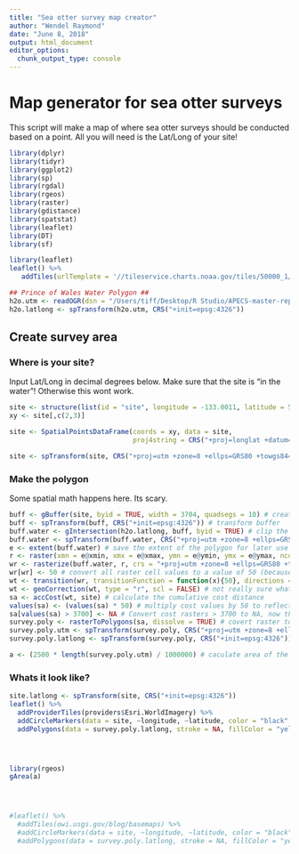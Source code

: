 ```yaml
---
title: "Sea otter survey map creator"
author: "Wendel Raymond"
date: "June 8, 2018"
output: html_document
editor_options: 
  chunk_output_type: console
---
```


# Map generator for sea otter surveys
This script will make a map of where sea otter surveys should be conducted based on a point. All you will need is the Lat/Long of your site!

```r
library(dplyr)
library(tidyr)
library(ggplot2)
library(sp)
library(rgdal)
library(rgeos)
library(raster)
library(gdistance)
library(spatstat)
library(leaflet)
library(DT)
library(sf)
```

```r
library(leaflet)
leaflet() %>% 
   addTiles(urlTemplate = '//tileservice.charts.noaa.gov/tiles/50000_1/{z}/{x}/{y}.png')  #use NOAA chart tiles here
```


```r
## Prince of Wales Water Polygon ##
h2o.utm <- readOGR(dsn = "/Users/tiff/Desktop/R Studio/APECS-master-repos/ALL_DATA/spatial_data", layer = "POW_water_UTM")
h2o.latlong <- spTransform(h2o.utm, CRS("+init=epsg:4326"))
```

## Create survey area
### Where is your site?
Input Lat/Long in decimal degrees below. Make sure that the site is "in the water"! Otherwise this wont work.
```r
site <- structure(list(id = "site", longitude = -133.0011, latitude = 55.344914), .Names = c("id", "longitude", "latitude"), class = "data.frame", row.names = c(NA, -1L))
xy <- site[,c(2,3)]

site <- SpatialPointsDataFrame(coords = xy, data = site,
                               proj4string = CRS("+proj=longlat +datum=WGS84 +ellps=WGS84 +towgs84=0,0,0"))

site <- spTransform(site, CRS("+proj=utm +zone=8 +ellps=GRS80 +towgs84=0,0,0"))
```

### Make the polygon
Some spatial math happens here. Its scary.
```r
buff <- gBuffer(site, byid = TRUE, width = 3704, quadsegs = 10) # create buffer
buff <- spTransform(buff, CRS("+init=epsg:4326")) # transform buffer
buff.water <- gIntersection(h2o.latlong, buff, byid = TRUE) # clip the buffer area by water so we only have water area left
buff.water <- spTransform(buff.water, CRS("+proj=utm +zone=8 +ellps=GRS80 +towgs84=0,0,0")) # change projection back to UTM
e <- extent(buff.water) # save the extent of the polygon for later use
r <- raster(xmn = e@xmin, xmx = e@xmax, ymn = e@ymin, ymx = e@ymax, ncol = (e@xmax - e@xmin) / 50, nrow = (e@ymax - e@ymin) / 50, crs = "+proj=utm +zone=8 +ellps=GRS80 +towgs84=0,0,0") # create a raster with 50 X 50 meter grid cells. This raster is "empty"
wr <- rasterize(buff.water, r, crs = "+proj=utm +zone=8 +ellps=GRS80 +towgs84=0,0,0") # append water polygon data to raster. This raster is "full"
wr[wr] <- 50 # convert all raster cell values to a value of 50 (because 50 meters)
wt <- transition(wr, transitionFunction = function(x){50}, directions = 8) # conver raster to transition layer (required for accCost() below)
wt <- geoCorrection(wt, type = "r", scl = FALSE) # not really sure what this actually does but you have to do it
sa <- accCost(wt, site) # calculate the cumulative cost distance
values(sa) <- (values(sa) * 50) # multiply cost values by 50 to reflect cost in terms of actual distance
sa[values(sa) > 3700] <- NA # Convert cost rasters > 3700 to NA, now the raster will reflect the true survey area
survey.poly <- rasterToPolygons(sa, dissolve = TRUE) # covert raster to polygon
survey.poly.utm <- spTransform(survey.poly, CRS("+proj=utm +zone=8 +ellps=GRS80 +towgs84=0,0,0,0,0,0,0 +units=m +no_defs")) # define projection
survey.poly.latlong <- spTransform(survey.poly, CRS("+init=epsg:4326"))

a <- (2500 * length(survey.poly.utm) / 1000000) # caculate area of the polygon in sq km. 2500 becasue 50*50=2500 #calculate area
```

### Whats it look like?
```r
site.latlong <- spTransform(site, CRS("+init=epsg:4326"))
leaflet() %>% 
  addProviderTiles(providers$Esri.WorldImagery) %>% 
  addCircleMarkers(data = site, ~longitude, ~latitude, color = "black", fillOpacity = 1, stroke = FALSE, radius = 5) %>% 
  addPolygons(data = survey.poly.latlong, stroke = NA, fillColor = "yellow", fillOpacity = 0.5, group = "POW")




library(rgeos)
gArea(a)




#leaflet() %>% 
  #addTiles(owi.usgs.gov/blog/basemaps) %>% 
  #addCircleMarkers(data = site, ~longitude, ~latitude, color = "black", fillOpacity = 1, stroke = FALSE, radius = 5) %>% 
  #addPolygons(data = survey.poly.latlong, stroke = NA, fillColor = "yellow", fillOpacity = 0.5, group = "POW")
```


